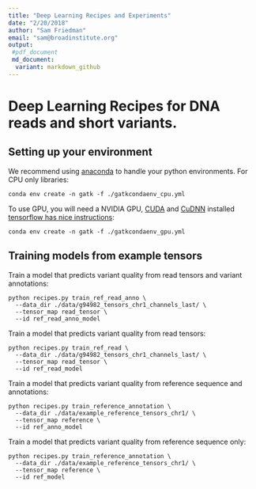 ```yaml
---
title: "Deep Learning Recipes and Experiments"
date: "2/20/2018"
author: "Sam Friedman"
email: "sam@broadinstitute.org"
output:
 #pdf_document
 md_document:
  variant: markdown_github
---
```


# Deep Learning Recipes for DNA reads and short variants.

## Setting up your environment
We recommend using [anaconda](https://conda.io/docs/user-guide/install/index.html) to handle your python environments.
For CPU only libraries:
```
conda env create -n gatk -f ./gatkcondaenv_cpu.yml
```
To use GPU, you will need a NVIDIA GPU, [CUDA](http://docs.nvidia.com/cuda/index.html) and [CuDNN](https://developer.nvidia.com/cudnn) installed [tensorflow has nice instructions](https://www.tensorflow.org/install/install_windows#requirements_to_run_tensorflow_with_gpu_support):
```
conda env create -n gatk -f ./gatkcondaenv_gpu.yml
```


## Training models from example tensors

Train a model that predicts variant quality from read tensors and variant annotations:
```
python recipes.py train_ref_read_anno \
  --data_dir ./data/g94982_tensors_chr1_channels_last/ \
  --tensor_map read_tensor \
  --id ref_read_anno_model
```

Train a model that predicts variant quality from read tensors:
```
python recipes.py train_ref_read \
  --data_dir ./data/g94982_tensors_chr1_channels_last/ \
  --tensor_map read_tensor \
  --id ref_read_model
```

Train a model that predicts variant quality from reference sequence and annotations:
```
python recipes.py train_reference_annotation \
  --data_dir ./data/example_reference_tensors_chr1/ \
  --tensor_map reference \
  --id ref_anno_model
```

Train a model that predicts variant quality from reference sequence only:
```
python recipes.py train_reference_annotation \
  --data_dir ./data/example_reference_tensors_chr1/ \
  --tensor_map reference \
  --id ref_model
```




